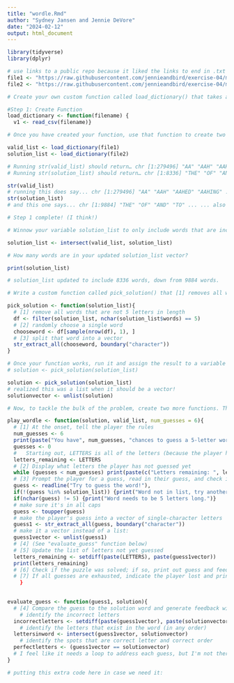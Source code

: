 ```yaml
---
title: "wordle.Rmd"
author: "Sydney Jansen and Jennie DeVore"
date: "2024-02-12"
output: html_document
---
```


```r

library(tidyverse)
library(dplyr)

# use links to a public repo because it liked the links to end in .txt instead of the token when the repo was set to private
file1 <- "https://raw.githubusercontent.com/jennieandbird/exercise-04/main/collins-scrabble-words-2019.txt"
file2 <- "https://raw.githubusercontent.com/jennieandbird/exercise-04/main/google-10000-english-usa-no-swears.txt"

# Create your own custom function called load_dictionary() that takes a single argument, “filename”, that can be used to read in either of the two data files you downloaded.

#Step 1: Create Function
load_dictionary <- function(filename) {
  v1 <- read_csv(filename)}

# Once you have created your function, use that function to create two variables, solution_list and valid_list, that, respectively contain vectors of possible solution words and valid words to guess. That is, you should be able to run the following to create these two vectors

valid_list <- load_dictionary(file1)
solution_list <- load_dictionary(file2)

# Running str(valid_list) should return… chr [1:279496] "AA" "AAH" "AAHED" "AAHING"...
# Running str(solution_list) should return… chr [1:8336] "THE" "OF" "AND" "TO"...

str(valid_list)
# running this does say... chr [1:279496] "AA" "AAH" "AAHED" "AAHING" ..." ...so that's good!
str(solution_list)
# and this one says... chr [1:9884] "THE" "OF" "AND" "TO" ... ... also good!

# Step 1 complete! (I think!)

```
```r
# Winnow your variable solution_list to only include words that are included in valid_list. There are multiple ways that you could do this, but the set operation function, intersection() is an easy way. Use R help to look at the documentation for the intersection() function to see if you can get that to work. 

solution_list <- intersect(valid_list, solution_list)

# How many words are in your updated solution_list vector?

print(solution_list)

# solution_list updated to include 8336 words, down from 9884 words.

```
``` r
# Write a custom function called pick_solution() that [1] removes all words from solution_list that are not 5 letters in length, [2] then randomly chooses a single word from those that remain, and [3] then splits that word into a vector of single-character elements. You should be able to pass your solution_list vector as the argument to the function.

pick_solution <- function(solution_list){
  # [1] remove all words that are not 5 letters in length
  df <- filter(solution_list, nchar(solution_list$words) == 5)
  # [2] randomly choose a single word
  chooseword <- df[sample(nrow(df), 1), ]
  # [3] split that word into a vector
  str_extract_all(chooseword, boundary("character"))
}

# Once your function works, run it and assign the result to a variable called solution.
# solution <- pick_solution(solution_list)

solution <- pick_solution(solution_list)
# realized this was a list when it should be a vector!
solutionvector <- unlist(solution)

```


``` r
# Now, to tackle the bulk of the problem, create two more functions. The first should be called play_wordle() and it should take three arguments: [1] the answer to the puzzle (the value of your solution variable), [2] a list of valid guesses (the contents of your valid_list variable), and [3] a value for “number of guesses”, which you should set to the original Wordle game default of 6.

play_wordle <- function(solution, valid_list, num_guesses = 6){
  # [1] At the onset, tell the player the rules
  num_guesses <- 6
  print(paste("You have", num_guesses, "chances to guess a 5-letter word."))
  guesses <- 0
  #   Starting out, LETTERS is all of the letters (because the player has not guessed any yet) but will need to update with subtracted letters that were guessed
  letters_remaining <- LETTERS
  # [2] Display what letters the player has not guessed yet
  while (guesses < num_guesses) print(paste(c("Letters remaining: ", letters_remaining), collapse = " "),
  # [3] Prompt the player for a guess, read in their guess, and check if it is valid
  guess <- readline("Try to guess the word!"), 
  if(!(guess %in% solution_list)) {print("Word not in list, try another please!")}
  if(nchar(guess) != 5) {print("Word needs to be 5 letters long.")}
  # make sure it's in all caps
  guess <- toupper(guess)
  # make the player's guess into a vector of single-character letters
  guess1 <- str_extract_all(guess, boundary("character"))
  # make it a vector instead of a list:
  guess1vector <- unlist(guess1)
  # [4] (See "evaluate_guess" function below)
  # [5] Update the list of letters not yet guessed
  letters_remaining <- setdiff(paste(LETTERS), paste(guess1vector))
  print(letters_remaining)
  # [6] Check if the puzzle was solved; if so, print out guess and feedback history, if not, prompt for another guess
  # [7] If all guesses are exhausted, indicate the player lost and print out guess and feedback history
    }

  
evaluate_guess <- function(guess1, solution){
  # [4] Compare the guess to the solution word and generate feedback with a separate helper function  
    # identify the incorrect letters
  incorrectletters <- setdiff(paste(guess1vector), paste(solutionvector))
    # identify the letters that exist in the word (in any order)
  lettersinword <- intersect(guess1vector, solutionvector)
    # identify the spots that are correct letter and correct order
  perfectletters <- (guess1vector == solutionvector)
  # I feel like it needs a loop to address each guess, but I'm not there yet!
}

```

```r
# putting this extra code here in case we need it:

```